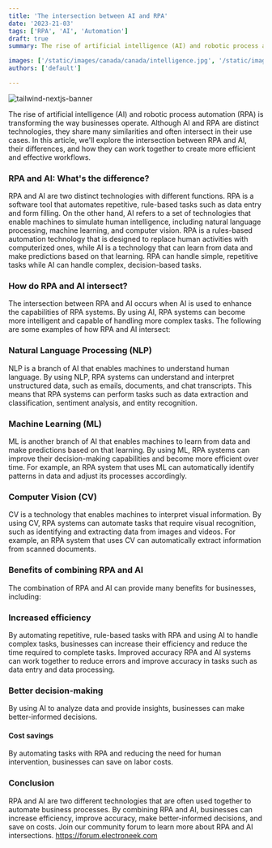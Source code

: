 ```yaml
---
title: 'The intersection between AI and RPA'
date: '2023-21-03'
tags: ['RPA', 'AI', 'Automation']
draft: true
summary: The rise of artificial intelligence (AI) and robotic process automation (RPA) is transforming the way businesses operate. Although AI and RPA are distinct technologies, they share many similarities and often intersect in their use cases.

images: ['/static/images/canada/canada/intelligence.jpg', '/static/images/canada/artificial.jpg']
authors: ['default']

---
```

![tailwind-nextjs-banner](/static/images/canada/data2.jpg)

The rise of artificial intelligence (AI) and robotic process automation (RPA) is transforming the way businesses operate. Although AI and RPA are distinct technologies, they share many similarities and often intersect in their use cases. In this article, we'll explore the intersection between RPA and AI, their differences, and how they can work together to create more efficient and effective workflows.

### RPA and AI: What's the difference?
RPA and AI are two distinct technologies with different functions. RPA is a software tool that automates repetitive, rule-based tasks such as data entry and form filling. On the other hand, AI refers to a set of technologies that enable machines to simulate human intelligence, including natural language processing, machine learning, and computer vision.
RPA is a rules-based automation technology that is designed to replace human activities with computerized ones, while AI is a technology that can learn from data and make predictions based on that learning. RPA can handle simple, repetitive tasks while AI can handle complex, decision-based tasks.

### How do RPA and AI intersect?
The intersection between RPA and AI occurs when AI is used to enhance the capabilities of RPA systems. By using AI, RPA systems can become more intelligent and capable of handling more complex tasks. The following are some examples of how RPA and AI intersect:

### Natural Language Processing (NLP)
NLP is a branch of AI that enables machines to understand human language. By using NLP, RPA systems can understand and interpret unstructured data, such as emails, documents, and chat transcripts. This means that RPA systems can perform tasks such as data extraction and classification, sentiment analysis, and entity recognition.

### Machine Learning (ML)
ML is another branch of AI that enables machines to learn from data and make predictions based on that learning. By using ML, RPA systems can improve their decision-making capabilities and become more efficient over time. For example, an RPA system that uses ML can automatically identify patterns in data and adjust its processes accordingly.

### Computer Vision (CV)
CV is a technology that enables machines to interpret visual information. By using CV, RPA systems can automate tasks that require visual recognition, such as identifying and extracting data from images and videos. For example, an RPA system that uses CV can automatically extract information from scanned documents.

### Benefits of combining RPA and AI
The combination of RPA and AI can provide many benefits for businesses, including:

### Increased efficiency
By automating repetitive, rule-based tasks with RPA and using AI to handle complex tasks, businesses can increase their efficiency and reduce the time required to complete tasks.
Improved accuracy
RPA and AI systems can work together to reduce errors and improve accuracy in tasks such as data entry and data processing.

### Better decision-making
By using AI to analyze data and provide insights, businesses can make better-informed decisions.

#### Cost savings
By automating tasks with RPA and reducing the need for human intervention, businesses can save on labor costs.

### Conclusion

RPA and AI are two different technologies that are often used together to automate business processes. By combining RPA and AI, businesses can increase efficiency, improve accuracy, make better-informed decisions, and save on costs.
Join our community forum to learn more about RPA and AI intersections. https://forum.electroneek.com
